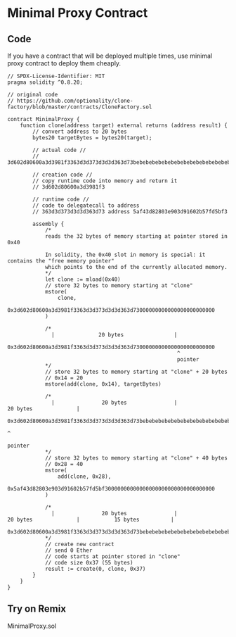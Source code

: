 # Minimal Proxy Contract


## Code

If you have a contract that will be deployed multiple times, use minimal proxy contract to deploy them cheaply.

```solidity filename="MinimalProxy.sol" {2} copy
// SPDX-License-Identifier: MIT
pragma solidity ^0.8.20;

// original code
// https://github.com/optionality/clone-factory/blob/master/contracts/CloneFactory.sol

contract MinimalProxy {
    function clone(address target) external returns (address result) {
        // convert address to 20 bytes
        bytes20 targetBytes = bytes20(target);

        // actual code //
        // 3d602d80600a3d3981f3363d3d373d3d3d363d73bebebebebebebebebebebebebebebebebebebebe5af43d82803e903d91602b57fd5bf3

        // creation code //
        // copy runtime code into memory and return it
        // 3d602d80600a3d3981f3

        // runtime code //
        // code to delegatecall to address
        // 363d3d373d3d3d363d73 address 5af43d82803e903d91602b57fd5bf3

        assembly {
            /*
            reads the 32 bytes of memory starting at pointer stored in 0x40

            In solidity, the 0x40 slot in memory is special: it contains the "free memory pointer"
            which points to the end of the currently allocated memory.
            */
            let clone := mload(0x40)
            // store 32 bytes to memory starting at "clone"
            mstore(
                clone,
                0x3d602d80600a3d3981f3363d3d373d3d3d363d73000000000000000000000000
            )

            /*
              |              20 bytes                |
            0x3d602d80600a3d3981f3363d3d373d3d3d363d73000000000000000000000000
                                                      ^
                                                      pointer
            */
            // store 32 bytes to memory starting at "clone" + 20 bytes
            // 0x14 = 20
            mstore(add(clone, 0x14), targetBytes)

            /*
              |               20 bytes               |                 20 bytes              |
            0x3d602d80600a3d3981f3363d3d373d3d3d363d73bebebebebebebebebebebebebebebebebebebebe
                                                                                              ^
                                                                                              pointer
            */
            // store 32 bytes to memory starting at "clone" + 40 bytes
            // 0x28 = 40
            mstore(
                add(clone, 0x28),
                0x5af43d82803e903d91602b57fd5bf30000000000000000000000000000000000
            )

            /*
              |               20 bytes               |                 20 bytes              |           15 bytes          |
            0x3d602d80600a3d3981f3363d3d373d3d3d363d73bebebebebebebebebebebebebebebebebebebebe5af43d82803e903d91602b57fd5bf3
            */
            // create new contract
            // send 0 Ether
            // code starts at pointer stored in "clone"
            // code size 0x37 (55 bytes)
            result := create(0, clone, 0x37)
        }
    }
}
```

## Try on Remix

MinimalProxy.sol